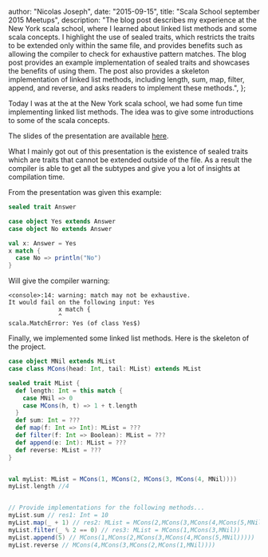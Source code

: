 
  author: "Nicolas Joseph",
  date: "2015-09-15",
  title: "Scala School september 2015 Meetups",
  description:
    "The blog post describes my experience at the New York scala school, where I learned about linked list methods and some scala concepts. I highlight the use of sealed traits, which restricts the traits to be extended only within the same file, and provides benefits such as allowing the compiler to check for exhaustive pattern matches. The blog post provides an example implementation of sealed traits and showcases the benefits of using them. The post also provides a skeleton implementation of linked list methods, including length, sum, map, filter, append, and reverse, and asks readers to implement these methods.",
};


Today I was at the at the New York scala school, we had some fun time implementing linked list methods. The idea was to give some introductions to some of the scala concepts.

The slides of the presentation are available [here](http://mattbanister.github.io/scala-nyc-uni).

What I mainly got out of this presentation is the existence of sealed traits which are traits that cannot be extended outside of the file. As a result the compiler is able to get all the subtypes and give you a lot of insights at compilation time.

From the presentation was given this example:

```scala
sealed trait Answer

case object Yes extends Answer
case object No extends Answer

val x: Answer = Yes
x match {
  case No => println("No")
}
```

Will give the compiler warning:

```shell
<console>:14: warning: match may not be exhaustive.
It would fail on the following input: Yes
              x match {
              ^
scala.MatchError: Yes (of class Yes$)
```

Finally, we implemented some linked list methods. Here is the skeleton of the project.

```scala
case object MNil extends MList
case class MCons(head: Int, tail: MList) extends MList

sealed trait MList {
  def length: Int = this match {
    case MNil => 0
    case MCons(h, t) => 1 + t.length
  }
  def sum: Int = ???
  def map(f: Int => Int): MList = ???
  def filter(f: Int => Boolean): MList = ???
  def append(e: Int): MList = ???
  def reverse: MList = ???
}


val myList: MList = MCons(1, MCons(2, MCons(3, MCons(4, MNil))))
myList.length //4


// Provide implementations for the following methods...
myList.sum // res1: Int = 10
myList.map(_ + 1) // res2: MList = MCons(2,MCons(3,MCons(4,MCons(5,MNil))))
myList.filter(_ % 2 == 0) // res3: MList = MCons(1,MCons(3,MNil))
myList.append(5) // MCons(1,MCons(2,MCons(3,MCons(4,MCons(5,MNil)))))
myList.reverse // MCons(4,MCons(3,MCons(2,MCons(1,MNil))))
```
